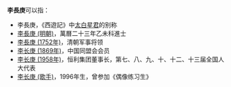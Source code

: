 '''李長庚'''可以指：
* 李長庚，《西遊記》中[[太白星君|太白星君]]的别称
* [[李長庚_(明朝)|李長庚 (明朝)]]，萬曆二十三年乙未科進士
* [[李長庚_(1752年)|李長庚 (1752年)]]，清朝军事将领
* [[李长庚_(1869年)|李长庚 (1869年)]]，中国同盟会会员
* [[李长庚_(1958年)|李长庚 (1958年)]]，恒利集团董事长，第七、八、九、十、十二、十三届全国人大代表
* [[李长庚_(歌手)|李长庚 (歌手)]]，1996年生，曾参加《偶像练习生》

{{disambig|cat=三字李姓人名消歧義|chang}}